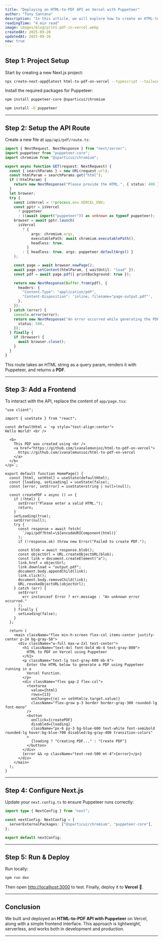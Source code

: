 ```yaml
---
title: "Deploying an HTML-to-PDF API on Vercel with Puppeteer"
author: "Tony Santana"
description: "In this article, we will explore how to create an HTML-to-PDF API on Vercel using Puppeteer"
readingTime: "4 min read"
image: images/blog/print-pdf-in-vercel.webp
createdAt: 2025-09-26
updatedAt: 2025-09-26
new: true
---
```


## Step 1: Project Setup

Start by creating a new Next.js project:

```bash
npx create-next-app@latest html-to-pdf-on-vercel --typescript --tailwind --app
```

Install the required packages for Puppeteer:

```bash
npm install puppeteer-core @sparticuz/chromium
```

```bash
npm install -D puppeteer
```

---

## Step 2: Setup the API Route

Create a new file at `app/api/pdf/route.ts`:

```ts
import { NextRequest, NextResponse } from "next/server";
import puppeteer from "puppeteer-core";
import chromium from "@sparticuz/chromium";

export async function GET(request: NextRequest) {
  const { searchParams } = new URL(request.url);
  const htmlParam = searchParams.get("html");
  if (!htmlParam) {
    return new NextResponse("Please provide the HTML.", { status: 400 });
  }
  let browser;
  try {
    const isVercel = !!process.env.VERCEL_ENV;
    const pptr = isVercel
      ? puppeteer
      : ((await import("puppeteer")) as unknown as typeof puppeteer);
    browser = await pptr.launch(
      isVercel
        ? {
            args: chromium.args,
            executablePath: await chromium.executablePath(),
            headless: true,
          }
        : { headless: true, args: puppeteer.defaultArgs() }
    );

    const page = await browser.newPage();
    await page.setContent(htmlParam, { waitUntil: "load" });
    const pdf = await page.pdf({ printBackground: true });

    return new NextResponse(Buffer.from(pdf), {
      headers: {
        "Content-Type": "application/pdf",
        "Content-Disposition": 'inline; filename="page-output.pdf"',
      },
    });
  } catch (error) {
    console.error(error);
    return new NextResponse("An error occurred while generating the PDF.", {
      status: 500,
    });
  } finally {
    if (browser) {
      await browser.close();
    }
  }
}
```

This route takes an HTML string as a query param, renders it with Puppeteer, and returns a **PDF**.

---

## Step 3: Add a Frontend

To interact with the API, replace the content of `app/page.tsx`:

```tsx
"use client";

import { useState } from "react";

const defaultHtml = `<p style="text-align:center">
Hello World! <br />

  <b>
    This PDF was created using <br />
    <a href="https://github.com/ivanalemunioz/html-to-pdf-on-vercel">
      https://github.com/ivanalemunioz/html-to-pdf-on-vercel
    </a>
  </b>
</p>`;

export default function HomePage() {
  const [html, setHtml] = useState(defaultHtml);
  const [loading, setLoading] = useState(false);
  const [error, setError] = useState<string | null>(null);

  const createPDF = async () => {
    if (!html) {
      setError("Please enter a valid HTML.");
      return;
    }
    setLoading(true);
    setError(null);
    try {
      const response = await fetch(
        `/api/pdf?html=\${encodeURIComponent(html)}`
      );
      if (!response.ok) throw new Error("Failed to create PDF.");

      const blob = await response.blob();
      const objectUrl = URL.createObjectURL(blob);
      const link = document.createElement("a");
      link.href = objectUrl;
      link.download = "output.pdf";
      document.body.appendChild(link);
      link.click();
      document.body.removeChild(link);
      URL.revokeObjectURL(objectUrl);
    } catch (err) {
      setError(
        err instanceof Error ? err.message : "An unknown error occurred."
      );
    } finally {
      setLoading(false);
    }
  };

  return (
    <main className="flex min-h-screen flex-col items-center justify-center p-24 bg-gray-50">
      <div className="w-full max-w-2xl text-center">
        <h1 className="text-4xl font-bold mb-4 text-gray-800">
          HTML to PDF on Vercel using Puppeteer
        </h1>
        <p className="text-lg text-gray-600 mb-8">
          Enter the HTML below to generate a PDF using Puppeteer running in a
          Vercel Function.
        </p>
        <div className="flex gap-2 flex-col">
          <textarea
            value={html}
            rows={13}
            onChange={(e) => setHtml(e.target.value)}
            className="flex-grow p-3 border border-gray-300 rounded-lg font-mono"
          />
          <button
            onClick={createPDF}
            disabled={loading}
            className="px-6 py-3 bg-blue-600 text-white font-semibold rounded-lg hover:bg-blue-700 disabled:bg-gray-400 transition-colors"
          >
            {loading ? "Creating PDF..." : "Create PDF"}
          </button>
        </div>
        {error && <p className="text-red-500 mt-4">{error}</p>}
      </div>
    </main>
  );
}
```

---

## Step 4: Configure Next.js

Update your `next.config.ts` to ensure Puppeteer runs correctly:

```ts
import type { NextConfig } from "next";

const nextConfig: NextConfig = {
  serverExternalPackages: ["@sparticuz/chromium", "puppeteer-core"],
};

export default nextConfig;
```

---

## Step 5: Run & Deploy

Run locally:

```bash
npm run dev
```

Then open [http://localhost:3000](http://localhost:3000) to test.
Finally, deploy it to **Vercel** 🚀.

---

## Conclusion

We built and deployed an **HTML-to-PDF API with Puppeteer** on Vercel, along with a simple frontend interface. This approach is lightweight, serverless, and works both in development and production.

---
